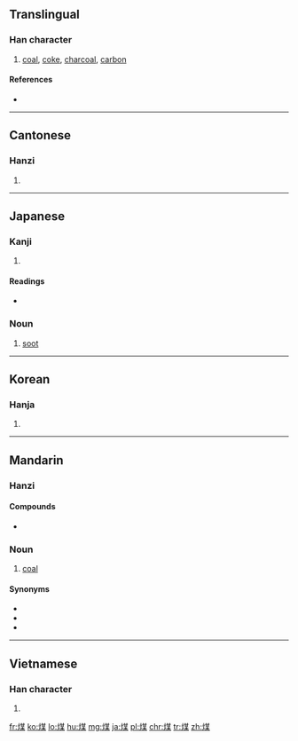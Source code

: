 ==Translingual==

===Han character===
{{Han char|rn=86|rad=火|as=09|sn=13|four=9489<sub>4</sub>|canj=火廿一木 (FTMD)}}

# [[coal]], [[coke]], [[charcoal]], [[carbon]]

====References====
* {{Han ref|kx=0677.290|dkj=19220|dj=1088.130|hdz=32214.020|uh=7164|ud=29028|bh=B7D1|bd=47057}}

----

==Cantonese==

===Hanzi===
{{yue-hanzi|jyut=mui4|y=mui4}}

# {{defn|lang=yue|sort=火09}}

----

==Japanese==

===Kanji===
{{ja-kanji|grade=|rs=火09}}

# {{defn|lang=ja|sort=火09}}

====Readings====
* {{ja-readings|on=[[ばい]] (bai), [[まい]] (mai)|kun=[[すす]] (susu)}}

===Noun===
{{ja-noun|すす}}

# [[soot]]

----

==Korean==

===Hanja===
{{ko-hanja|hangeul=매|eumhun=|rv=mae|mr=mae|y=may}}

# {{defn|lang=ko|sort=火09}}

----

==Mandarin==
{{zh-forms}}

===Hanzi===
{{cmn-hanzi|pin=[[méi]] ([[mei2]])|wg=mei<sup>2</sup>}}

====Compounds====
* {{zh-l|煤氣鼓}}

===Noun===
{{cmn-noun|ts|pin=méi|pint=mei2}}

# [[coal]]

====Synonyms====
* {{zh-l|煤炭}}
* {{zh-l|石炭}}
* {{zh-l|烏金}}

{{zh-cat|Geology}}

----

==Vietnamese==

===Han character===
{{vi-hantu|[[môi]], [[muồi]], [[mai]]|rs=火09}}

# {{defn|lang=vi|sort=火09}}

[[fr:煤]]
[[ko:煤]]
[[lo:煤]]
[[hu:煤]]
[[mg:煤]]
[[ja:煤]]
[[pl:煤]]
[[chr:煤]]
[[tr:煤]]
[[zh:煤]]